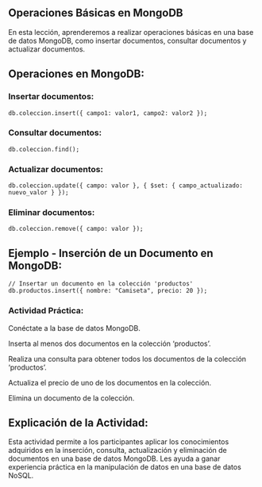## Operaciones Básicas en MongoDB

En esta lección, aprenderemos a realizar operaciones básicas en una base de datos MongoDB, como insertar documentos, consultar documentos y actualizar documentos.

## Operaciones en MongoDB:

### Insertar documentos: 
```nosql
db.coleccion.insert({ campo1: valor1, campo2: valor2 });
```
### Consultar documentos: 
```nosql
db.coleccion.find();
```
### Actualizar documentos: 
```nosql
db.coleccion.update({ campo: valor }, { $set: { campo_actualizado: nuevo_valor } });
```
### Eliminar documentos: 
```nosql
db.coleccion.remove({ campo: valor });
```
## Ejemplo - Inserción de un Documento en MongoDB:

```nosql	
// Insertar un documento en la colección 'productos'
db.productos.insert({ nombre: "Camiseta", precio: 20 });
```

:::{.callout-important}
### Actividad Práctica:

Conéctate a la base de datos MongoDB.

Inserta al menos dos documentos en la colección 'productos'.

Realiza una consulta para obtener todos los documentos de la colección 'productos'.

Actualiza el precio de uno de los documentos en la colección.

Elimina un documento de la colección.
:::

## Explicación de la Actividad:

Esta actividad permite a los participantes aplicar los conocimientos adquiridos en la inserción, consulta, actualización y eliminación de documentos en una base de datos MongoDB. Les ayuda a ganar experiencia práctica en la manipulación de datos en una base de datos NoSQL.